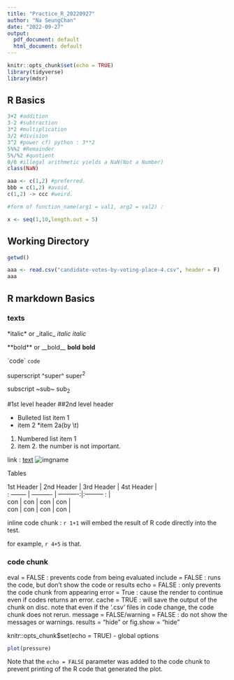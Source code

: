 ```yaml
---
title: "Practice_R_20220927"
author: "Na SeungChan"
date: "2022-09-27"
output:
  pdf_document: default
  html_document: default
---
```


```r
knitr::opts_chunk$set(echo = TRUE)
library(tidyverse)
library(mdsr)
```

## R Basics

```r
3+2 #addition
3-2 #subtraction
3*2 #multiplication
3/2 #division
3^2 #power cf) python : 3**2
5%%2 #Remainder
5%/%2 #quotient
0/0 #illegal arithmetic yields a NaN(Not a Number)
class(NaN)
```


```r
aaa <- c(1,2) #preferred.
bbb = c(1,2) #avoid.
c(1,2) -> ccc #weird.

#form of function_name(arg1 = val1, arg2 = val2) : 

x <- seq(1,10,length.out = 5)


```

## Working Directory

```r
getwd()

aaa <- read.csv("candidate-votes-by-voting-place-4.csv", header = F)
aaa
```


## R markdown Basics

### texts

\*italic\* or \_italic\_
*italic*
_italic_

\*\*bold\*\* or \_\_bold\_\_
**bold**
__bold__

\`code\`
`code`

superscript \^super\^
super^2^

subscript \~sub\~
sub~2~

\#1st level header
\#\#2nd level header

* Bulleted list item 1
* item 2
  *item 2a(by \\t)

1. Numbered list item 1
0. item 2. the number is not important.

link : 
<domain>
[text](domain)
![imgname](./imgfilename)

Tables

| 1st Header | 2nd Header | 3rd Header | 4st Header |
| : -------- | ---------- | ----------:|:--------- : |
| con        | con | con | con |
| con        | con | con | con |


inline code chunk : `r 1+1` will embed the result of R code directly into the test. 

for example, `r 4+5` is that.





### code chunk

eval = FALSE : prevents code from being evaluated
include = FALSE : runs the code, but don't show the code or results
echo = FALSE : only prevents the code chunk from appearing
error = True : cause the render to continue even if codes returns an error.
cache = TRUE : will save the output of the chunk on disc. note that even if the '.csv' files in code change, the code chunk does not rerun.
message = FALSE/warning = FALSE : do not show the messages or warnings.
results = "hide" or fig.show = "hide"

knitr::opts_chunk$set(echo = TRUE) - global options




```r
plot(pressure)
```

Note that the `echo = FALSE` parameter was added to the code chunk to prevent printing of the R code that generated the plot.
